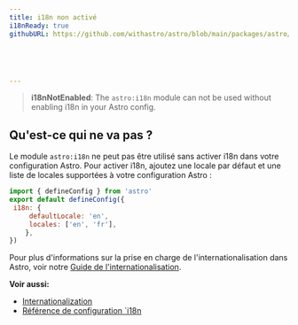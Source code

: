 ```yaml
---
title: i18n non activé
i18nReady: true
githubURL: https://github.com/withastro/astro/blob/main/packages/astro/src/core/errors/errors-data.ts





---
```


> **i18nNotEnabled**: The `astro:i18n` module can not be used without enabling i18n in your Astro config.

## Qu'est-ce qui ne va pas  ?
Le module `astro:i18n` ne peut pas être utilisé sans activer i18n dans votre configuration Astro. Pour activer i18n, ajoutez une locale par défaut et une liste de locales supportées à votre configuration Astro :
```js
import { defineConfig } from 'astro'
export default defineConfig({
 i18n: {
	 defaultLocale: 'en',
	 locales: ['en', 'fr'],
	},
})
```

Pour plus d'informations sur la prise en charge de l'internationalisation dans Astro, voir notre [Guide de l'internationalisation](/fr/guides/internationalization/).

**Voir aussi:**
-  [Internationalization](/fr/guides/internationalization/)
-  [Référence de configuration `i18n](/fr/reference/configuration-reference/#i18n)
